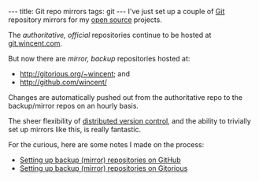 ---
title: Git repo mirrors
tags: git
---
I've just set up a couple of [[Git]] repository mirrors for my [[open source]] projects.

The ''authoritative, official'' repositories continue to be hosted at [http://git.wincent.com/ git.wincent.com].

But now there are ''mirror, backup'' repositories hosted at:

* http://gitorious.org/~wincent; and
* http://github.com/wincent/

Changes are automatically pushed out from the authoritative repo to the backup/mirror repos on an hourly basis.

The sheer flexibility of [[distributed version control]], and the ability to trivially set up mirrors like this, is really fantastic.

For the curious, here are some notes I made on the process:

* [[Setting up backup (mirror) repositories on GitHub]]
* [[Setting up backup (mirror) repositories on Gitorious]]
